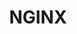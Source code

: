 ---
title: "NGINX"
description: "The web server that powers the internet"
pubDate: 2024-10-30
status: published
slug: 'nginx'
coverimage: "nginx-screenshot.png"
vendoricon: "nginx-icon.svg"
horizontal_logo: "nginx-logo-horizontal.png"
tags: ["web", "proxy"]
vendor_primary_color: "white"
vendor_secondary_color: "black"
category: "systems"
hireme_filter: "design-and-deployment"
---